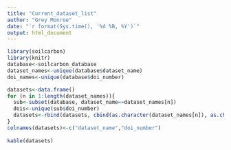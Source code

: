 ```yaml
---
title: "Current_dataset_list"
author: "Grey Monroe"
date: "`r format(Sys.time(), '%d %B, %Y')`"
output: html_document
---
```


```r
library(soilcarbon)
library(knitr)
database<-soilcarbon_database
dataset_names<-unique(database$dataset_name)
doi_names<-unique(database$doi_number)

datasets<-data.frame()
for (n in 1:length(dataset_names)){
  sub<-subset(database, dataset_name==dataset_names[n])
  dois<-unique(sub$doi_number)
  datasets<-rbind(datasets, cbind(as.character(dataset_names[n]), as.character(dois)))
}
colnames(datasets)<-c("dataset_name","doi_number")
  
kable(datasets)
```

